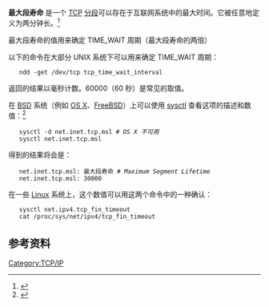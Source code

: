 '''最大段寿命''' 是一个 [[传输控制协议|TCP]] [[协议数据单元|分段]]可以存在于互联网系统中的最大时间。它被任意地定义为两分钟长。<ref>{{cite web | title=RFC 793 | work=Transmission Control Protocol | url=http://www.rfc-editor.org/rfc/rfc793.txt | accessdate=December 5, 2006 | archive-date=2021-02-27 | archive-url=https://web.archive.org/web/20210227013617/http://www.rfc-editor.org/rfc/rfc793.txt | dead-url=no }}</ref>

最大段寿命的值用来确定 TIME_WAIT 周期（最大段寿命的两倍）

以下的命令在大部分 UNIX 系统下可以用来确定 TIME_WAIT 周期：

    ndd -get /dev/tcp tcp_time_wait_interval

返回的结果以毫秒计数。60000（60 秒）是常见的取值。

在 [[BSD|BSD]] 系统（例如 [[OS_X|OS X]]、[[FreeBSD|FreeBSD]]）上可以使用 [[sysctl|sysctl]] 查看这项的描述和数值：<ref>{{cite web
 | title=Tuning FreeBSD to serve 100-200 thousands of connections
 | url=http://rerepi.wordpress.com/2008/04/19/tuning-freebsd-sysoev-rit/
 | access-date=2014-12-07
 | archive-date=2021-03-08
 | archive-url=https://web.archive.org/web/20210308225659/https://rerepi.wordpress.com/2008/04/19/tuning-freebsd-sysoev-rit/
 | dead-url=no
 }}</ref>
    sysctl -d net.inet.tcp.msl ''# OS X 不可用''
    sysctl net.inet.tcp.msl
得到的结果将会是：
    net.inet.tcp.msl: 最大段寿命 ''# Maximum Segment Lifetime''
    net.inet.tcp.msl: 30000

在一些 [[Linux|Linux]] 系统上，这个数值可以用这两个命令中的一种确认：

    sysctl net.ipv4.tcp_fin_timeout
    cat /proc/sys/net/ipv4/tcp_fin_timeout

==参考资料==

<references/>

[[Category:TCP/IP|Category:TCP/IP]]